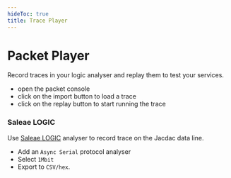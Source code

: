 ```yaml
---
hideToc: true
title: Trace Player
---
```


# Packet Player

Record traces in your logic analyser and replay them to test your services.

* open the packet console
* click on the import button to load a trace
* click on the replay button to start running the trace

### Saleae LOGIC

Use [Saleae LOGIC](https://www.saleae.com/) analyser to record trace on the Jacdac data line.

* Add an ``Async Serial`` protocol analyser
* Select ``1Mbit``
* Export to ``CSV/hex``.

